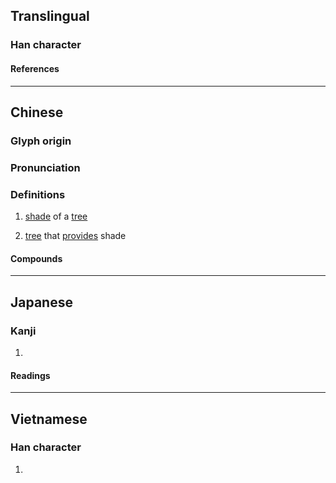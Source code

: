 {{character info}}
==Translingual==

===Han character===
{{Han char|rn=75|rad=木|as=12|sn=16|four=43985|canj=DGOV|ids=⿰木越}}

====References====
{{Han ref|kx=0552.060|dkj=15502|dj=0940.100|hdz=21287.030|uh=6A3E}}

----

==Chinese==
{{zh-forms}}

===Glyph origin===
{{Han etym}}
{{Han compound|木|越|ls=psc|c1=s|c2=p|t1=tree}}

===Pronunciation===
{{zh-pron
|m=yuè
|c=jyut6
|mn=oa̍t
|mn-t=uag8/uêg8
|mc=y
|oc=y
|ma=
|cat=n
}}

===Definitions===
{{zh-hanzi}}

# {{lb|zh|literary}} [[shade]] of a [[tree]]
# {{lb|zh|literary}} [[tree]] that [[provide]]s shade

====Compounds====
{{zh-der|樾蔭|脩樾}}

{{zh-cat|Trees}}

----

==Japanese==

===Kanji===
{{ja-kanji|grade=|rs=木12}}

# {{rfdef|ja|sort=木12}}

====Readings====
{{ja-readings
|on=えつ, おち
|kun=こかげ
}}

----

==Vietnamese==

===Han character===
{{vi-readings|rs=木12|reading=vẹt}}

# {{rfdef|vi|sort=木12}}